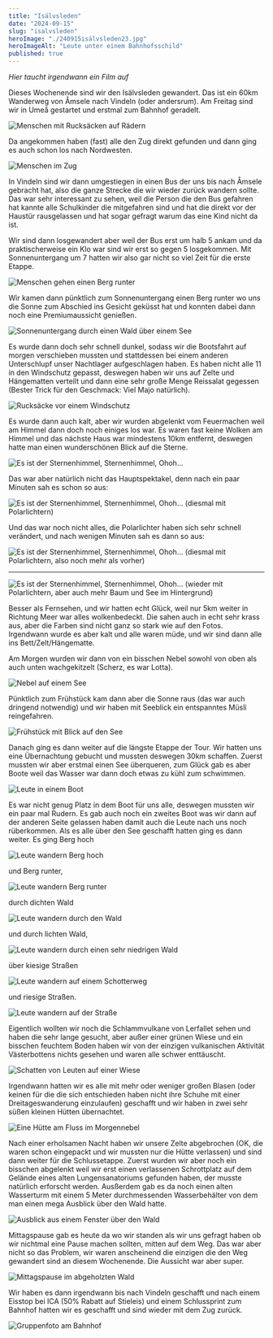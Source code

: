 ```yaml
---
title: "Isälvsleden"
date: "2024-09-15"
slug: "isalvsleden"
heroImage: "./240915isälvsleden23.jpg"
heroImageAlt: "Leute unter einem Bahnhofsschild"
published: true
---
```

*Hier taucht irgendwann ein Film auf*

Dieses Wochenende sind wir den Isälvsleden gewandert. Das ist ein 60km Wanderweg von Åmsele nach Vindeln (oder andersrum).
Am Freitag sind wir in Umeå gestartet und erstmal zum Bahnhof geradelt.

![Menschen mit Rucksäcken auf Rädern](./240915isälvsleden1.jpg)

Da angekommen haben (fast) alle den Zug direkt gefunden und dann ging es auch schon los nach Nordwesten.

![Menschen im Zug](./240915isälvsleden2.jpg)

In Vindeln sind wir dann umgestiegen in einen Bus der uns bis nach Åmsele gebracht hat, also die ganze Strecke die wir wieder zurück wandern sollte. Das war sehr interessant zu sehen, weil die Person die den Bus gefahren hat kannte alle Schulkinder die mitgefahren sind und hat die direkt vor der Haustür rausgelassen und hat sogar gefragt warum das eine Kind nicht da ist.

Wir sind dann losgewandert aber weil der Bus erst um halb 5 ankam und da praktischerweise ein Klo war sind wir erst so gegen 5 losgekommen. Mit Sonnenuntergang um 7 hatten wir also gar nicht so viel Zeit für die erste Etappe.

![Menschen gehen einen Berg runter](./240915isälvsleden3.jpg)

Wir kamen dann pünktlich zum Sonnenuntergang einen Berg runter wo uns die Sonne zum Abschied ins Gesicht geküsst hat und konnten dabei dann noch eine Premiumaussicht genießen.

![Sonnenuntergang durch einen Wald über einem See](./240915isälvsleden4.jpg)

Es wurde dann doch sehr schnell dunkel, sodass wir die Bootsfahrt auf morgen verschieben mussten und stattdessen bei einem anderen Unterschlupf unser Nachtlager aufgeschlagen haben. Es haben nicht alle 11 in den Windschutz gepasst, deswegen haben wir uns auf Zelte und Hängematten verteilt und dann eine sehr große Menge Reissalat gegessen (Bester Trick für den Geschmack: Viel Majo natürlich).

![Rucksäcke vor einem Windschutz](./240915isälvsleden5.jpg)

Es wurde dann auch kalt, aber wir wurden abgelenkt vom Feuermachen weil am Himmel dann doch noch einiges los war. Es waren fast keine Wolken am Himmel und das nächste Haus war mindestens 10km entfernt, deswegen hatte man einen wunderschönen Blick auf die Sterne.

![Es ist der Sternenhimmel, Sternenhimmel, Ohoh…](./240915isälvsleden6.jpg)

Das war aber natürlich nicht das Hauptspektakel, denn nach ein paar Minuten sah es schon so aus:

![Es ist der Sternenhimmel, Sternenhimmel, Ohoh… (diesmal mit Polarlichtern)](./240915isälvsleden7.jpg)

Und das war noch nicht alles, die Polarlichter haben sich sehr schnell verändert, und nach wenigen Minuten sah es dann so aus:

![Es ist der Sternenhimmel, Sternenhimmel, Ohoh… (diesmal mit Polarlichtern, also noch mehr als vorher)](./240915isälvsleden8.jpg)

---

![Es ist der Sternenhimmel, Sternenhimmel, Ohoh… (wieder mit Polarlichtern, aber auch mehr Baum und See im Hintergrund)](./240915isälvsleden9.jpg)

Besser als Fernsehen, und wir hatten echt Glück, weil nur 5km weiter in Richtung Meer war alles wolkenbedeckt. Die sahen auch in echt sehr krass aus, aber die Farben sind nicht ganz so stark wie auf den Fotos.
Irgendwann wurde es aber kalt und alle waren müde, und wir sind dann alle ins Bett/Zelt/Hängematte.

Am Morgen wurden wir dann von ein bisschen Nebel sowohl von oben als auch unten wachgekitzelt (Scherz, es war Lotta).

![Nebel auf einem See](./240915isälvsleden10.jpg)

Pünktlich zum Frühstück kam dann aber die Sonne raus (das war auch dringend notwendig) und wir haben mit Seeblick ein entspanntes Müsli reingefahren.

![Frühstück mit Blick auf den See](./240915isälvsleden11.jpg)

Danach ging es dann weiter auf die längste Etappe der Tour. Wir hatten uns eine Übernachtung gebucht und mussten deswegen 30km schaffen.
Zuerst mussten wir aber erstmal einen See überqueren, zum Glück gab es aber Boote weil das Wasser war dann doch etwas zu kühl zum schwimmen.

![Leute in einem Boot](./240915isälvsleden12.jpg)

Es war nicht genug Platz in dem Boot für uns alle, deswegen mussten wir ein paar mal Rudern. Es gab auch noch ein zweites Boot was wir dann auf der anderen Seite gelassen haben damit auch die Leute nach uns noch rüberkommen.
Als es alle über den See geschafft hatten ging es dann weiter. Es ging Berg hoch

![Leute wandern Berg hoch](./240915isälvsleden13.jpg)

und Berg runter,

![Leute wandern Berg runter](./240915isälvsleden14.jpg)

durch dichten Wald

![Leute wandern durch den Wald](./240915isälvsleden18.jpg)

und durch lichten Wald,

![Leute wandern durch einen sehr niedrigen Wald](./240915isälvsleden19.jpg)

über kiesige Straßen

![Leute wandern auf einem Schotterweg](./240915isälvsleden16.jpg)

und riesige Straßen.

![Leute wandern auf der Straße](./240915isälvsleden17.jpg)

Eigentlich wollten wir noch die Schlammvulkane von Lerfallet sehen und haben die sehr lange gesucht, aber außer einer grünen Wiese und ein bisschen feuchtem Boden haben wir von der einzigen vulkanischen Aktivität Västerbottens nichts gesehen und waren alle schwer enttäuscht.

![Schatten von Leuten auf einer Wiese](./240915isälvsleden15.jpg)

Irgendwann hatten wir es alle mit mehr oder weniger großen Blasen (oder keinen für die die sich entschieden haben nicht ihre Schuhe mit einer Dreitageswanderung einzulaufen) geschafft und wir haben in zwei sehr süßen kleinen Hütten übernachtet.

![Eine Hütte am Fluss im Morgennebel](./240915isälvsleden20.jpg)

Nach einer erholsamen Nacht haben wir unsere Zelte abgebrochen (OK, die waren schon eingepackt und wir mussten nur die Hütte verlassen) und sind dann weiter für die Schlussetappe.
Zuerst wurden wir aber noch ein bisschen abgelenkt weil wir erst einen verlassenen Schrottplatz auf dem Gelände eines alten Lungensanatoriums gefunden haben, der musste natürlich erforscht werden. Ausßerdem gab es da noch einen alten Wasserturm mit einem 5 Meter durchmessenden Wasserbehälter von dem man einen mega Ausblick über den Wald hatte.

![Ausblick aus einem Fenster über den Wald](./240915isälvsleden21.jpg)

Mittagspause gab es heute da wo wir standen als wir uns gefragt haben ob wir nichtmal eine Pause machen sollten, mitten auf dem Weg. Das war aber nicht so das Problem, wir waren anscheinend die einzigen die den Weg gewandert sind an diesem Wochenende. Die Aussicht war aber super.

![Mittagspause im abgeholzten Wald](./240915isälvsleden22.jpg)

Wir haben es dann irgendwann bis nach Vindeln geschafft und nach einem Eisstop bei ICA (50% Rabatt auf Stieleis) und einem Schlussprint zum Bahnhof hatten wir es geschafft und sind wieder mit dem Zug zurück.

![Gruppenfoto am Bahnhof](./240915isälvsleden23.jpg)